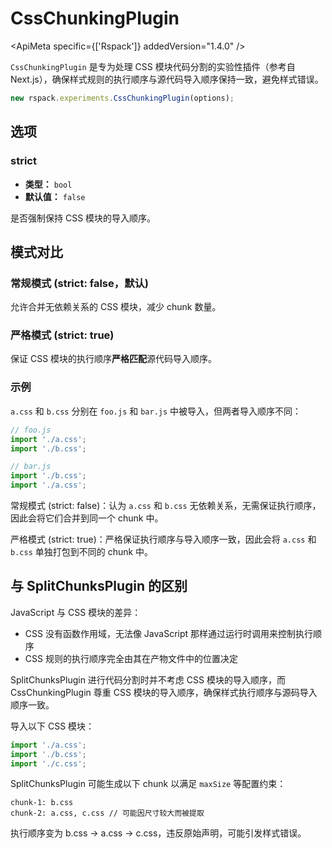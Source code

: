
# CssChunkingPlugin

<ApiMeta specific={['Rspack']} addedVersion="1.4.0" />

`CssChunkingPlugin` 是专为处理 CSS 模块代码分割的实验性插件（参考自 Next.js），确保样式规则的执行顺序与源代码导入顺序保持一致，避免样式错误。

```js
new rspack.experiments.CssChunkingPlugin(options);
```

## 选项

### strict

- **类型：** `bool`
- **默认值：** `false`

是否强制保持 CSS 模块的导入顺序。

## 模式对比

### 常规模式 (strict: false，默认)

允许合并无依赖关系的 CSS 模块，减少 chunk 数量。

### 严格模式 (strict: true)

保证 CSS 模块的执行顺序**严格匹配**源代码导入顺序。

### 示例

`a.css` 和 `b.css` 分别在 `foo.js` 和 `bar.js` 中被导入，但两者导入顺序不同：

```js
// foo.js
import './a.css';
import './b.css';

// bar.js
import './b.css';
import './a.css';
```

常规模式 (strict: false)：认为 `a.css` 和 `b.css` 无依赖关系，无需保证执行顺序，因此会将它们合并到同一个 chunk 中。

严格模式 (strict: true)：严格保证执行顺序与导入顺序一致，因此会将 `a.css` 和 `b.css` 单独打包到不同的 chunk 中。

## 与 SplitChunksPlugin 的区别

JavaScript 与 CSS 模块的差异：

- CSS 没有函数作用域，无法像 JavaScript 那样通过运行时调用来控制执行顺序
- CSS 规则的执行顺序完全由其在产物文件中的位置决定

SplitChunksPlugin 进行代码分割时并不考虑 CSS 模块的导入顺序，而 CssChunkingPlugin 尊重 CSS 模块的导入顺序，确保样式执行顺序与源码导入顺序一致。

导入以下 CSS 模块：

```js
import './a.css';
import './b.css';
import './c.css';
```

SplitChunksPlugin 可能生成以下 chunk 以满足 `maxSize` 等配置约束：

```
chunk-1: b.css
chunk-2: a.css, c.css // 可能因尺寸较大而被提取
```

执行顺序变为 b.css → a.css → c.css，违反原始声明，可能引发样式错误。
